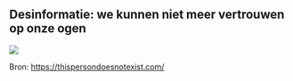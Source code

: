 ## Desinformatie: we kunnen niet meer vertrouwen op onze ogen

![](./media/ai_risks/this_person_does_not_exist/this_person_does_not_exist.001.png){fig-align="center"}

::: {.footer}

Bron: [https://thispersondoesnotexist.com/](https://thispersondoesnotexist.com/)

:::